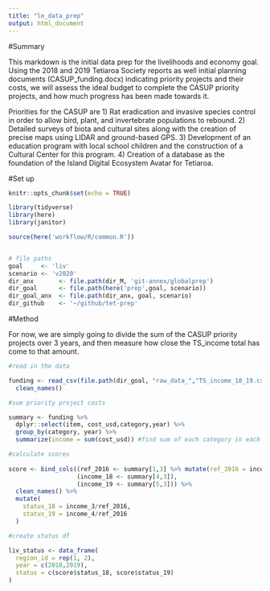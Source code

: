 ```yaml
---
title: "le_data_prep"
output: html_document
---
```

#Summary 

This markdown is the initial data prep for the livelihoods and economy goal. Using the 2018 and 2019 Tetiaroa Society reports as well initial planning documents (CASUP_funding.docx) indicating priority projects and their costs, we will assess the ideal budget to complete the CASUP priority projects, and how much progress has been made towards it. 

Priorities for the CASUP are
1)	Rat eradication and invasive species control in order to allow bird, plant, and invertebrate populations to rebound. 
2)	Detailed surveys of biota and cultural sites along with the creation of precise maps using LIDAR and ground-based GPS.
3)	Development of an education program with local school children and the construction of a Cultural Center for this program. 
4)	Creation of a database as the foundation of the Island Digital Ecosystem Avatar for Tetiaroa. 


#Set up
```r
knitr::opts_chunk$set(echo = TRUE)

library(tidyverse)
library(here)
library(janitor)

source(here('workflow/R/common.R'))


# file paths 
goal     <- 'liv'
scenario <- 'v2020'
dir_anx       <- file.path(dir_M, 'git-annex/globalprep') 
dir_goal      <- file.path(here('prep',goal, scenario))
dir_goal_anx  <- file.path(dir_anx, goal, scenario)
dir_github    <- '~/github/tet-prep'

```

#Method

For now, we are simply going to divide the sum of the CASUP priority projects over 3 years, and then measure how close the TS_income total has come to that amount. 
```r
#read in the data

funding <- read_csv(file.path(dir_goal, "raw_data_","TS_income_18_19.csv")) %>% 
  clean_names()

#sum priority project costs

summary <- funding %>%
  dplyr::select(item, cost_usd,category,year) %>% 
  group_by(category, year) %>%
  summarize(income = sum(cost_usd)) #find sum of each category in each year

#calculate scores
  
score <- bind_cols((ref_2016 <- summary[1,3] %>% mutate(ref_2016 = income/3)), 
                   (income_18 <- summary[4,3]), 
                   (income_19 <- summary[5,3])) %>%
  clean_names() %>% 
  mutate(
    status_18 = income_3/ref_2016,
    status_19 = income_4/ref_2016
  )

#create status df

liv_status <- data_frame(
  region_id = rep(1, 2),
  year = c(2018,2019),
  status = c(score$status_18, score$status_19)
)

```



